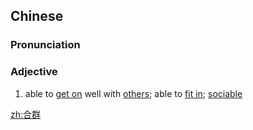 {{also|合羣}}
==Chinese==
{{zh-forms|t2=合羣}}

===Pronunciation===
{{zh-pron
|m=héqún
|c=hap6 kwan4
|cat=a
}}

===Adjective===
{{zh-adj}}

# able to [[get on]] well with [[other]]s; able to [[fit in]]; [[sociable]]

[[zh:合群]]